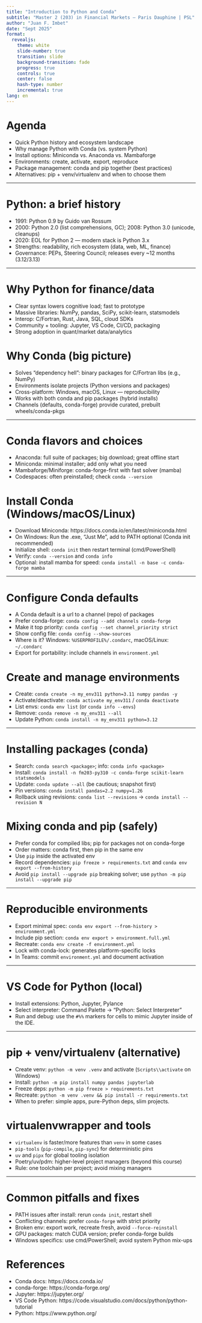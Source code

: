 ```yaml
---
title: "Introduction to Python and Conda"
subtitle: "Master 2 (203) in Financial Markets — Paris Dauphine | PSL"
author: "Juan F. Imbet"
date: "Sept 2025"
format: 
  revealjs:
    theme: white
    slide-number: true
    transition: slide
    background-transition: fade
    progress: true
    controls: true
    center: false
    hash-type: number
    incremental: true
lang: en
---
```


# Agenda

- Quick Python history and ecosystem landscape
- Why manage Python with Conda (vs. system Python)
- Install options: Miniconda vs. Anaconda vs. Mambaforge
- Environments: create, activate, export, reproduce
- Package management: conda and pip together (best practices)
- Alternatives: pip + venv/virtualenv and when to choose them

---

# Python: a brief history

- 1991: Python 0.9 by Guido van Rossum 
- 2000: Python 2.0 (list comprehensions, GC); 2008: Python 3.0 (unicode, cleanups)
- 2020: EOL for Python 2 — modern stack is Python 3.x
- Strengths: readability, rich ecosystem (data, web, ML, finance)
- Governance: PEPs, Steering Council; releases every ~12 months (3.12/3.13)

---

# Why Python for finance/data

- Clear syntax lowers cognitive load; fast to prototype
- Massive libraries: NumPy, pandas, SciPy, scikit-learn, statsmodels
- Interop: C/Fortran, Rust, Java, SQL, cloud SDKs
- Community + tooling: Jupyter, VS Code, CI/CD, packaging
- Strong adoption in quant/market data/analytics


# Why Conda (big picture)

- Solves "dependency hell": binary packages for C/Fortran libs (e.g., NumPy)
- Environments isolate projects (Python versions and packages)
- Cross-platform: Windows, macOS, Linux — reproducibility
- Works with both conda and pip packages (hybrid installs)
- Channels (defaults, conda-forge) provide curated, prebuilt wheels/conda-pkgs

---

# Conda flavors and choices

- Anaconda: full suite of packages; big download; great offline start
- Miniconda: minimal installer; add only what you need 
- Mambaforge/Miniforge: conda-forge-first with fast solver (mamba)
- Codespaces: often preinstalled; check `conda --version`

# Install Conda (Windows/macOS/Linux)

- Download Miniconda: https://docs.conda.io/en/latest/miniconda.html
- On Windows: Run the .exe, "Just Me", add to PATH optional (Conda init recommended)
- Initialize shell: `conda init` then restart terminal (cmd/PowerShell)
- Verify: `conda --version` and `conda info`
- Optional: install mamba for speed: `conda install -n base -c conda-forge mamba`

---

# Configure Conda defaults

- A Conda default is a url to a channel (repo) of packages
- Prefer conda-forge: `conda config --add channels conda-forge`
- Make it top priority: `conda config --set channel_priority strict`
- Show config file: `conda config --show-sources`
- Where is it? Windows: `%USERPROFILE%/.condarc`, macOS/Linux: `~/.condarc`
- Export for portability: include channels in `environment.yml`


# Create and manage environments

- Create: `conda create -n my_env311 python=3.11 numpy pandas -y`
- Activate/deactivate: `conda activate my_env311` / `conda deactivate`
- List envs: `conda env list` (or `conda info --envs`)
- Remove: `conda remove -n my_env311 --all`
- Update Python: `conda install -n my_env311 python=3.12`

---

# Installing packages (conda)

- Search: `conda search <package>`; info: `conda info <package>`
- Install: `conda install -n fm203-py310 -c conda-forge scikit-learn statsmodels`
- Update: `conda update --all` (be cautious; snapshot first)
- Pin versions: `conda install pandas=2.2 numpy=1.26`
- Rollback using revisions: `conda list --revisions` → `conda install --revision N`


# Mixing conda and pip (safely)

- Prefer conda for compiled libs; pip for packages not on conda-forge
- Order matters: conda first, then pip in the same env
- Use `pip` inside the activated env 
- Record dependencies: `pip freeze > requirements.txt` and `conda env export --from-history`
- Avoid `pip install --upgrade pip` breaking solver; use `python -m pip install --upgrade pip`

---

# Reproducible environments

- Export minimal spec: `conda env export --from-history > environment.yml`
- Include pip section: `conda env export > environment.full.yml`
- Recreate: `conda env create -f environment.yml`
- Lock with conda-lock: generates platform-specific locks
- In Teams: commit `environment.yml` and document activation

---

# VS Code for Python (local)

- Install extensions: Python, Jupyter, Pylance
- Select interpreter: Command Palette → "Python: Select Interpreter"
- Run and debug: use the `#%%` markers for cells to mimic Jupyter inside of the IDE.


---

# pip + venv/virtualenv (alternative)

- Create venv: `python -m venv .venv` and activate (`Scripts\\activate` on Windows)
- Install: `python -m pip install numpy pandas jupyterlab`
- Freeze deps: `python -m pip freeze > requirements.txt`
- Recreate: `python -m venv .venv && pip install -r requirements.txt`
- When to prefer: simple apps, pure-Python deps, slim projects.


# virtualenvwrapper and tools

- `virtualenv` is faster/more features than `venv` in some cases
- `pip-tools` (`pip-compile`, `pip-sync`) for deterministic pins
- `uv` and `pipx` for global tooling isolation
- Poetry/uv/pdm: higher-level project managers (beyond this course)
- Rule: one toolchain per project; avoid mixing managers

---

# Common pitfalls and fixes

- PATH issues after install: rerun `conda init`, restart shell
- Conflicting channels: prefer `conda-forge` with strict priority
- Broken env: export work, recreate fresh, avoid `--force-reinstall`
- GPU packages: match CUDA version; prefer conda-forge builds
- Windows specifics: use cmd/PowerShell; avoid system Python mix-ups



# References

- Conda docs: https://docs.conda.io/
- conda-forge: https://conda-forge.org/
- Jupyter: https://jupyter.org/
- VS Code Python: https://code.visualstudio.com/docs/python/python-tutorial
- Python: https://www.python.org/


